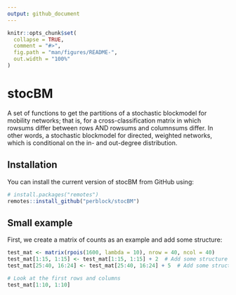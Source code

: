 ```yaml
---
output: github_document
---
```


<!-- README.md is generated from README.Rmd. Please edit that file -->

```r
knitr::opts_chunk$set(
  collapse = TRUE,
  comment = "#>",
  fig.path = "man/figures/README-",
  out.width = "100%"
)
```

# stocBM
A set of functions to get the partitions of a stochastic blockmodel for
mobility networks; that is, for a cross-classification matrix in which 
rowsums differ between rows AND rowsums and columnsums differ.
In other words, a stochastic blockmodel for directed, weighted networks,
which is conditional on the in- and out-degree distribution.


## Installation

You can install the current version of stocBM from GitHub using:

``` r
# install.packages("remotes")
remotes::install_github("perblock/stocBM")
```

## Small example

First, we create a matrix of counts as an example and add some structure:

``` r
test_mat <- matrix(rpois(1600, lambda = 10), nrow = 40, ncol = 40)
test_mat[1:15, 1:15] <- test_mat[1:15, 1:15] + 2  # Add some structure
test_mat[25:40, 16:24] <- test_mat[25:40, 16:24] + 5  # Add some structure

# Look at the first rows and columns
test_mat[1:10, 1:10]
```



